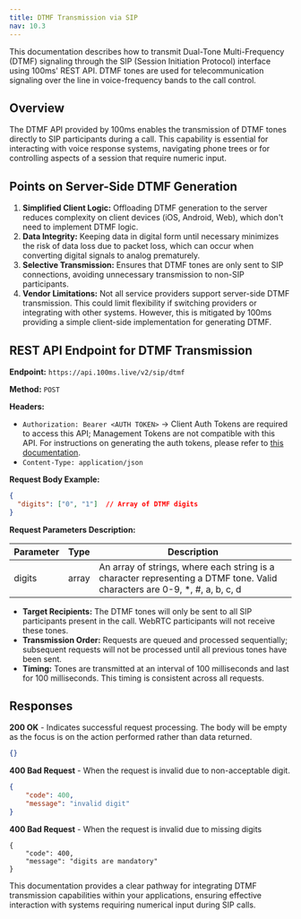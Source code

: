```yaml
---
title: DTMF Transmission via SIP
nav: 10.3
---
```


This documentation describes how to transmit Dual-Tone Multi-Frequency (DTMF) signaling through the SIP (Session Initiation Protocol) interface using 100ms' REST API. DTMF tones are used for telecommunication signaling over the line in voice-frequency bands to the call control.

## Overview

The DTMF API provided by 100ms enables the transmission of DTMF tones directly to SIP participants during a call. This capability is essential for interacting with voice response systems, navigating phone trees or for controlling aspects of a session that require numeric input.

## Points on Server-Side DTMF Generation

1. **Simplified Client Logic:** Offloading DTMF generation to the server reduces complexity on client devices (iOS, Android, Web), which don't need to implement DTMF logic.
2. **Data Integrity:** Keeping data in digital form until necessary minimizes the risk of data loss due to packet loss, which can occur when converting digital signals to analog prematurely.
3. **Selective Transmission:** Ensures that DTMF tones are only sent to SIP connections, avoiding unnecessary transmission to non-SIP participants.
4. **Vendor Limitations:** Not all service providers support server-side DTMF transmission. This could limit flexibility if switching providers or integrating with other systems. However, this is mitigated by 100ms providing a simple client-side implementation for generating DTMF.

## REST API Endpoint for DTMF Transmission

**Endpoint:** `https://api.100ms.live/v2/sip/dtmf`

**Method:** `POST`

**Headers:**

- `Authorization: Bearer <AUTH TOKEN>` -> Client Auth Tokens are required to access this API; Management Tokens are not compatible with this API. For instructions on generating the auth tokens, please refer to [this documentation](/get-started/v2/get-started/security-and-tokens#auth-token-for-client-sdks).
- `Content-Type: application/json`

**Request Body Example:**

```json
{
  "digits": ["0", "1"]  // Array of DTMF digits
}
```

**Request Parameters Description:**

| Parameter | Type  | Description                                                                                                                 |
|-----------|-------|-----------------------------------------------------------------------------------------------------------------------------|
| digits    | array | An array of strings, where each string is a character representing a DTMF tone. Valid characters are 0-9, *, #, a, b, c, d |

- **Target Recipients:** The DTMF tones will only be sent to all SIP participants present in the call. WebRTC participants will not receive these tones.
- **Transmission Order:** Requests are queued and processed sequentially; subsequent requests will not be processed until all previous tones have been sent.
- **Timing:** Tones are transmitted at an interval of 100 milliseconds and last for 100 milliseconds. This timing is consistent across all requests.

## Responses

**200 OK** - Indicates successful request processing. The body will be empty as the focus is on the action performed rather than data returned.

```json
{}

```

**400 Bad Request** - When the request is invalid due to non-acceptable digit.

```json
{
    "code": 400,
    "message": "invalid digit"
}

```

**400 Bad Request** - When the request is invalid due to missing digits

```
{
    "code": 400,
    "message": "digits are mandatory"
}
```

This documentation provides a clear pathway for integrating DTMF transmission capabilities within your applications, ensuring effective interaction with systems requiring numerical input during SIP calls.